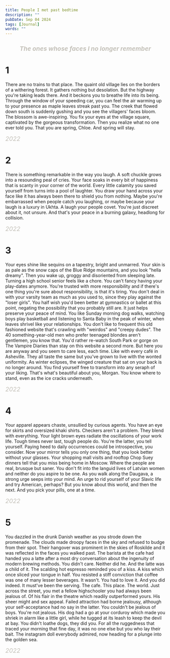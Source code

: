 ---
title: People I met past bedtime
description: ""
pubDate: Sep 04 2024
tags: [Journal]
words: ""
---

<h1
  class="message"
  style="font-size: 1.2rem; font-style: italic; text-align: center; color: #c4c1b9"
>
  The ones whose faces I no longer remember
</h1>

# 1

There are no trains to that place. The quaint old village lies on the borders of a withering forest.
It gathers nothing but desolation. But the highway you're taking leads there. And it beckons you to
breathe life into its being. Through the window of your speeding car, you can feel the air warming up to your
presence as maple leaves streak past you. The creek that flowed down south is suddenly gushing and you see the
villagers' faces bloom. The blossom is awe-inspiring. You fix your eyes at the village square, captivated by
the gorgeous transformation. Then you realize what no one ever told you. That you are spring, Chloe.
And spring will stay.

<span style="font-size: 1.2rem; font-style: italic; text-align: right; color: #c4c1b9">
  2022
</span>

# 2

There is something remarkable in the way you laugh. A soft chuckle grows into a resounding peal of cries.
Your face soaks in every bit of happiness that is scanty in your corner of the world. Every little calamity
you saved yourself from turns into a pool of laughter. You draw your hand across your face like it has always been
there to shield you from nothing. Maybe you're embarrassed when people catch you laughing,
or maybe because your laugh is a luxury in Ukhta. A laugh your people covet. You're just discreet
about it, not unsure. And that's your peace in a burning galaxy, headlong for collision.

<span style="font-size: 1.2rem; font-style: italic; text-align: right; color: #c4c1b9">
  2022
</span>

# 3

Your eyes shine like sequins on a tapestry, bright and unmarred. Your skin is as pale as the snow caps of the
Blue Ridge mountains, and you look "hella dreamy". Then you wake up, groggy and disoriented from sleeping late.
Turning a high school senior feels like a chore. You can't fancy having your play-dates anymore. You're trusted
with more responsibility and if there's one thing you're sure about responsibility, is that it's tiring. You
don't deal in with your varsity team as much as you used to, since they play against the "loser girls". You half
wish you'd been better at gymnastics or ballet at this point, negating the possibility that you probably
still are. It just helps preserve your peace of mind. You like Sunday morning dog walks, watching boys play
basketball and listening to Santa Baby in the peak of winter, when leaves shrivel like your
relationships. You don't like to frequent this old fashioned website that's crawling with "weirdos"
and "creepy dudes". The 40 something-year-old men who prefer teenaged blondes aren't gentlemen, you know that.
You'd rather re-watch South Park or gorge on The Vampire Diaries than stay on this website a second more. But
here you are anyway and you seem to care less, each time. Like with every café in Asheville. They all taste the
same but you've grown to live with the wonted uniformity. As winter eclipses, the winged creature that sat on your
back is no longer around. You find yourself free to transform into any seraph of your liking.
That's what's beautiful about you, Morgan. You know where to stand, even as the ice cracks underneath.

<span style="font-size: 1.2rem; font-style: italic; text-align: right; color: #c4c1b9">
  2022
</span>

# 4

Your apparel appears chaste, unsullied by curious agents. You have an eye for skirts and oversized khaki
shirts. Checkers aren't a problem. They blend with everything. Your light brown eyes radiate the oscillations
of your work life. Tough times never last, tough people do. You're the latter, you tell yourself. Paying heed to
daily occurrences could be introspective, you consider. Now your
mirror tells you only one thing, that you look better without your glasses. Your shopping mall visits and rooftop
Chop Suey dinners tell that you miss being home in Moscow. Where the people are real, brusque but saner. You
don't fit into the languid lives of Latvian women and neither do you aspire to be one. As you walk along the Daugava, a
strong urge seeps into your mind. An urge to rid yourself of your Slavic life and try American, perhaps?
But you know about this world, and then the next. And you pick your pills, one at a time.

<span style="font-size: 1.2rem; font-style: italic; text-align: right; color: #c4c1b9">
  2022
</span>

# 5

You dazzled in the drunk Danish weather as you strode down the promenade. The clouds made droopy faces in
the sky and refused to budge from their spot. Their hangover was prominent in the skies of Roskilde and it
was reflected in the faces you walked past. The barista at the cafe had handed you a latte after a most dry
conversation about the ingenuity of modern brewing methods. You didn't care. Neither did he. And the latte was
a child of it. The scalding hot espresso reminded you of a kiss. A kiss which once sliced your tongue in half. You
resisted a stiff conviction that coffee was one of many lesser beverages. It wasn't. You had to love it. And you
did indeed. It must've been the serving. The cafe. This place. The world. Just across the street, you met a fellow highschooler you had always been
jealous of. Of his flair in the theatre which readily outperformed yours. His sheer might and sex appeal. Failed
attraction had borne jealousy, although your self-acceptance had no say in the latter. You couldn't be jealous of
boys. You're not jealous. His dog had a go at your corduroy which made you shriek in alarm like a little girl, while
he tugged at its leash to keep the devil at bay. You didn't loathe
dogs, they did you. For all the ruggedness that traced your morning that fine day, it was no one else but you
who lay their bait. The instagram doll everybody admired, now heading for a plunge into the golden sea.

<span style="font-size: 1.2rem; font-style: italic; text-align: right; color: #c4c1b9">
  2022
</span>

